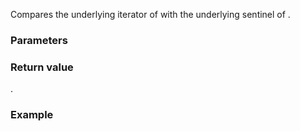{{title|1=operator=={{small|(ranges::elements_view::''sentinel'')}}}}
{{cpp/ranges/elements_view/navbar}}

{{ddcl|since=c++20|1=
template&lt; bool OtherConst &gt;
    requires std::sentinel_for&lt;ranges::sentinel_t&lt;Base&gt;,
        ranges::iterator_t&lt;/*maybe-const*/&lt;OtherConst, V&gt;&gt;&gt;
friend constexpr bool operator==( const /*iterator*/&lt;OtherConst&gt;&amp; x,
                                  const /*sentinel*/&amp; y );
}}

Compares the underlying iterator of {{c|x}} with the underlying sentinel of {{c|y}}.

{{cpp/hidden friend|{{tt|elements_view::''sentinel''&lt;Const&gt;}}}}

{{cpp/note synthesized eq}}

===Parameters===
{{par begin}}
{{par|x|[[cpp/ranges/elements_view/iterator|iterator]] to compare}}
{{par|y|sentinel to compare}}
{{par end}}

===Return value===
{{c|1=x.base() == y.base()}}.

===Example===
{{example
|code=
|output=
}}

{{langlinks|es|ja|ru|zh}}